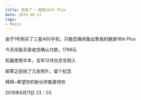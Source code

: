 ```yaml
---
title: 卖掉了！·魅族16th Plus
date: 2019-06-11
tags:
- Meizu
---
```


由于1号购买了三星A60手机，只能忍痛闲鱼出售我的魅族16th Plus

今天闲鱼买家收货确认付款，1799元

机器使用半年，去年12月份京东购入

邮寄之前拍了几张照片，留个纪念

<ImgBox src='https://images.shiguangping.com/%E5%8D%96%E6%8E%89%E4%BA%86%EF%BC%81%C2%B7%E9%AD%85%E6%97%8F16th%20Plus/20190602_215842.jpg' width='30%' inline />

<ImgBox src='https://images.shiguangping.com/%E5%8D%96%E6%8E%89%E4%BA%86%EF%BC%81%C2%B7%E9%AD%85%E6%97%8F16th%20Plus/20190602_215848.jpg' width='30%' inline />

<ImgBox src='https://images.shiguangping.com/%E5%8D%96%E6%8E%89%E4%BA%86%EF%BC%81%C2%B7%E9%AD%85%E6%97%8F16th%20Plus/20190602_215854.jpg' width='30%' inline />

<ImgBox src='https://images.shiguangping.com/%E5%8D%96%E6%8E%89%E4%BA%86%EF%BC%81%C2%B7%E9%AD%85%E6%97%8F16th%20Plus/20190602_220405.jpg' width='30%' inline />

拜拜~希望你的新伙伴能善待你

2019年6月11日 23：03
